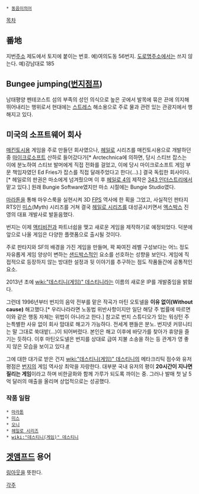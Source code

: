  * [[동음이의어]]

[[목차]]

== 番地 ==
지번[[주소]] 제도에서 토지에 붙이는 번호. 예)여의도동 56번지.
[[도로명주소]]에서는 쓰지 않는다. 예)강남대로 185

== Bungee jumping([[번지점프]]) ==
남태평양 펜테코스트 섬의 부족의 성인 의식으로 높은 곳에서 발목에 묶은 끈에 의지해 뛰어내리는 행위로서 현대에는 [[스트레스]] 해소용으로 주로 물과 관련 있는 관광지에서 행해지고 있다.

== 미국의 소프트웨어 회사 ==
[[매킨토시]]용 게임을 주로 만들던 회사였으나, [[헤일로]] 시리즈를 매킨토시용으로 개발하던 중 [[마이크로소프트]] 산하로 들어갔다가[* Arctechnica에 의하면, 당시 스티브 잡스는 이에 분노하여 스티브 발머에게 직접 전화를 걸었고, 이에 당시 마이크로소프트 게임 부문 책임자였던 Ed Fries가 잡스를 직접 달래주었다고 한다(...).] 결국 독립한 회사이다.[* 헤일로의 판권은 마소에게 넘겨줬으며 이 후 [[헤일로 4]]의 제작은 [[343 인더스트리]]에서 맡고 있다.] 원래 Bungie Software였지만 마소 시절에는 Bungie Studio였다.

[[마라톤]]을 통해 마우스룩을 실현시켜 3D [[FPS]] 역사에 한 획을 그었고, 사실적인 판타지 RTS인 [[미스]](Myth) 시리즈를 거쳐 결국 [[헤일로 시리즈]]를 대성공시키면서 [[엑스박스]] 진영의 대표 개발사로 발돋음했다.

번지는 이제 [[액티비전]]과 파트너쉽을 맺고 새로운 게임을 제작하기로 예정되었다. 덕분에 앞으로 나올 게임은 다양한 플랫폼으로 출시될 것이다.

주로 판타지와 SF의 배경을 가진 게임을 만들며, 꽉 짜여진 레벨 구성보다는 어느 정도 자유롭게 게임 양상이 변하는 [[샌드박스]]적인 요소를 선호하는 성향을 보인다. 게임에 직접적으로 등장하지 않는 방대한 설정과 뒷 이야기를 추구하는 점도 작품들간에 공통적인 요소.

2013년 초에 [[wiki:"데스티니(게임)" 데스티니]]라는 이름의 새로운 IP를 개발중임을 밝혔다.

그런데 1996년부터 번지의 음악 전부를 맡은 작곡가 마틴 오토넬을 '''이유 없이(Without cause)''' 해고했다.[* 우리나라라면 노동법 위반사항이지만 일단 해당 주 법률에 따르면 이와 같은 행동 자체는 위법이 아니라고 한다.] 참고로 번지 스튜디오가 있는 워싱턴 주는특별한 사유 없이 회사 맘대로 해고가 가능하다. 전세계 팬들은 분노. 번지넷 커뮤니티는 말 그대로 쑥대밭(...)이 되어버렸다. 본인은 해고 이후에 바닷가를 찾아가 휴양을 즐기는 듯하다. 이후 마틴오도넬은 번지를 상대로 급여 지불 소송을 하는 등 관계가 영 좋지 않은 모습을 보이고 있다.[http://venturebeat.com/2014/06/06/former-halo-music-composer-sues-bungie-for-failing-to-pay-for-unpaid-benefits/ #]

그에 대한 대가로 받은 건지 [[wiki:"데스티니(게임)" 데스티니]]의 메타크리틱 점수와 유저 평점은 [[번지]]의 게임 역사상 최악을 자랑한다. 대부분 국내 유저의 평이 '''20시간이 지나면 질리는 게임'''이라고 하며 비한글화와 함께 가루가 되도록 까이는 중. 그러나 발매 첫 날 5억 달러의 매출을 올리며 상업적으로는 성공했다.

=== 작품 일람 ===
 * [[마라톤]]
 * [[미스]]
 * [[오니]]
 * [[헤일로 시리즈]]
 * [[wiki:"데스티니(게임)" 데스티니]]

== [[겟앰프드]] 용어 ==
[[링아웃]]을 뜻한다.

[[각주]]
